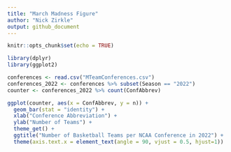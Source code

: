 ---
title: "March Madness Figure"
author: "Nick Zirkle"
output: github_document
---

```{r setup, include=FALSE}
knitr::opts_chunk$set(echo = TRUE)
```

```{r message=F, warning=F}
library(dplyr)
library(ggplot2)
```

```{r}
conferences <- read.csv("MTeamConferences.csv")
conferences_2022 <- conferences %>% subset(Season == "2022")
counter <- conferences_2022 %>% count(ConfAbbrev)
```

```{r}
ggplot(counter, aes(x = ConfAbbrev, y = n)) +
  geom_bar(stat = "identity") +
  xlab("Conference Abbreviation") +
  ylab("Number of Teams") +
  theme_get() +
  ggtitle("Number of Basketball Teams per NCAA Conference in 2022") +
  theme(axis.text.x = element_text(angle = 90, vjust = 0.5, hjust=1))
```

